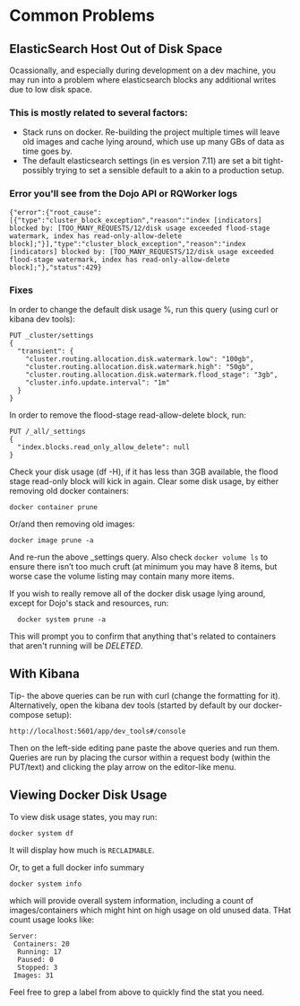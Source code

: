 # Common Problems

## ElasticSearch Host Out of Disk Space 

Ocassionally, and especially during development on a dev machine, you may run
into a problem where elasticsearch blocks any additional writes due to low
disk space.

 ### This is mostly related to several factors:
- Stack runs on docker. Re-building the project multiple times will leave old
images and cache lying around, which use up many GBs of data as time goes by.
- The default elasticsearch settings (in es version 7.11) are set a bit tight-
possibly trying to set a sensible default to a akin to a production setup.

### Error you'll see from the Dojo API or RQWorker logs

```
{"error":{"root_cause":[{"type":"cluster_block_exception","reason":"index [indicators] blocked by: [TOO_MANY_REQUESTS/12/disk usage exceeded flood-stage watermark, index has read-only-allow-delete block];"}],"type":"cluster_block_exception","reason":"index [indicators] blocked by: [TOO_MANY_REQUESTS/12/disk usage exceeded flood-stage watermark, index has read-only-allow-delete block];"},"status":429}
```

### Fixes

In order to change the default disk usage %, run this query (using curl or kibana dev tools):

```
PUT _cluster/settings
{
  "transient": {
    "cluster.routing.allocation.disk.watermark.low": "100gb",
    "cluster.routing.allocation.disk.watermark.high": "50gb",
    "cluster.routing.allocation.disk.watermark.flood_stage": "3gb",
    "cluster.info.update.interval": "1m"
  }
}
```

In order to remove the flood-stage read-allow-delete block, run:

```
PUT /_all/_settings
{
  "index.blocks.read_only_allow_delete": null
}
```

Check your disk usage (df -H), if it has less than 3GB available, the flood stage read-only block will kick in again. Clear some disk usage, by either removing old docker containers:

```
docker container prune
```

Or/and then removing old images:

```docker image prune -a```

And re-run the above _settings query. Also check `docker volume ls` to ensure there isn’t too much cruft (at minimum you may have 8 items, but worse case the volume listing may contain many more items.

If you wish to really remove all of the docker disk usage lying around, except
for Dojo's stack and resources, run:

```
  docker system prune -a
```

This will prompt you to confirm that anything that's related to containers that aren't running will be _DELETED_.


## With Kibana

Tip- the above queries can be run with curl (change the formatting for it). Alternatively, open the kibana dev tools (started by default by our docker-compose setup):

`http://localhost:5601/app/dev_tools#/console`

Then on the left-side editing pane paste the above queries and run them. Queries are run by placing the cursor within a request body (within the PUT/text) and clicking the play arrow on the editor-like menu.

## Viewing Docker Disk Usage

To view disk usage states, you may run:


```
docker system df
```

It will display how much is `RECLAIMABLE`.

Or, to get a full docker info summary

```
docker system info
```

which will provide overall system information, including a count of images/containers which might hint on high usage on old unused data.
THat count usage looks like:

```
Server:
 Containers: 20
  Running: 17
  Paused: 0
  Stopped: 3
 Images: 31
```
Feel free to grep a label from above to quickly find the stat you need.
